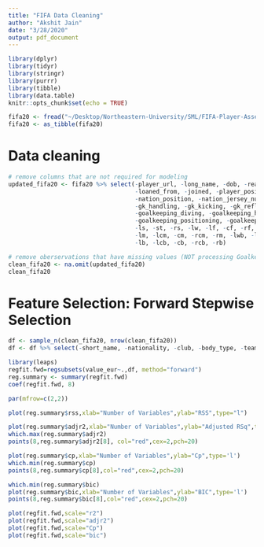 ```yaml
---
title: "FIFA Data Cleaning"
author: "Akshit Jain"
date: "3/28/2020"
output: pdf_document
---
```


```r
library(dplyr)
library(tidyr)
library(stringr)
library(purrr)
library(tibble)
library(data.table)
knitr::opts_chunk$set(echo = TRUE)
```

```r
fifa20 <- fread("~/Desktop/Northeastern-University/SML/FIFA-Player-Assessment-Model-and-Analytics/Datasets/players_20.csv")
fifa20 <- as_tibble(fifa20)
```

# Data cleaning

```r
# remove columns that are not required for modeling
updated_fifa20 <- fifa20 %>% select(-player_url, -long_name, -dob, -real_face, -player_tags, 
                                    -loaned_from, -joined, -player_positions, -contract_valid_until,
                                    -nation_position, -nation_jersey_number, -player_traits, -gk_diving,
                                    -gk_handling, -gk_kicking, -gk_reflexes, -gk_speed, -gk_positioning,
                                    -goalkeeping_diving, -goalkeeping_handling, -goalkeeping_kicking,
                                    -goalkeeping_positioning, -goalkeeping_reflexes, 
                                    -ls, -st, -rs, -lw, -lf, -cf, -rf, -rw, -lam, -cam, -ram, 
                                    -lm, -lcm, -cm, -rcm, -rm, -lwb, -ldm, -cdm, -rdm, -rwb, 
                                    -lb, -lcb, -cb, -rcb, -rb)

# remove oberservations that have missing values (NOT processing Goalkeepers)
clean_fifa20 <- na.omit(updated_fifa20)
clean_fifa20
```

# Feature Selection: Forward Stepwise Selection
```r

df <- sample_n(clean_fifa20, nrow(clean_fifa20))
df <- df %>% select(-short_name, -nationality, -club, -body_type, -team_jersey_number, -team_position)

library(leaps)
regfit.fwd=regsubsets(value_eur~.,df, method="forward")
reg.summary <- summary(regfit.fwd)
coef(regfit.fwd, 8)
```

```r
par(mfrow=c(2,2))

plot(reg.summary$rss,xlab="Number of Variables",ylab="RSS",type="l")

plot(reg.summary$adjr2,xlab="Number of Variables",ylab="Adjusted RSq",type="l")
which.max(reg.summary$adjr2)
points(8,reg.summary$adjr2[8], col="red",cex=2,pch=20)

plot(reg.summary$cp,xlab="Number of Variables",ylab="Cp",type='l')
which.min(reg.summary$cp)
points(8,reg.summary$cp[8],col="red",cex=2,pch=20)

which.min(reg.summary$bic)
plot(reg.summary$bic,xlab="Number of Variables",ylab="BIC",type='l')
points(8,reg.summary$bic[8],col="red",cex=2,pch=20)

```

```r
plot(regfit.fwd,scale="r2")
plot(regfit.fwd,scale="adjr2")
plot(regfit.fwd,scale="Cp")
plot(regfit.fwd,scale="bic")
```

